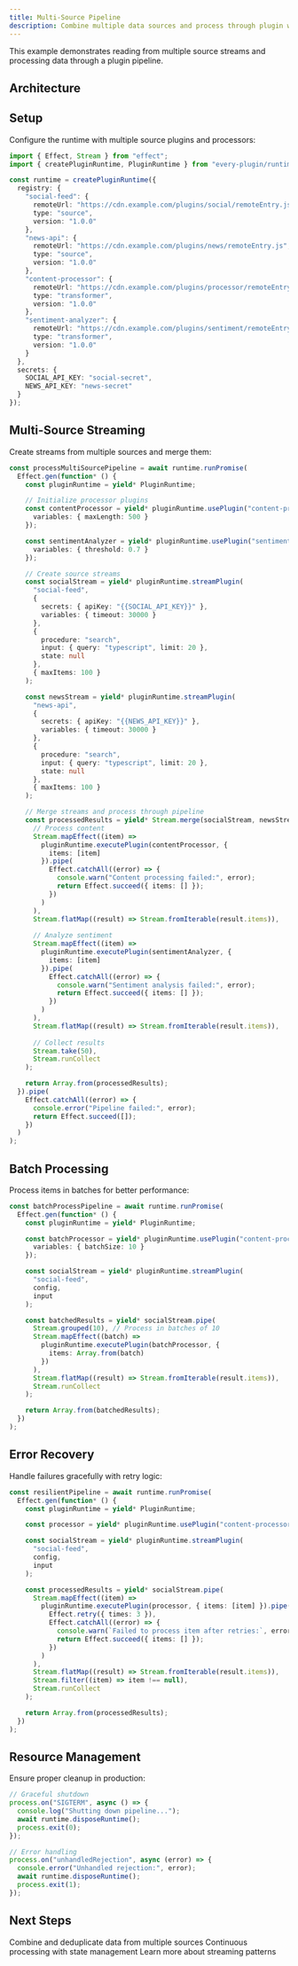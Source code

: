 ```yaml
---
title: Multi-Source Pipeline
description: Combine multiple data sources and process through plugin workflows
---
```


This example demonstrates reading from multiple source streams and processing data through a plugin pipeline.

## Architecture

<Mermaid
  chart="
graph LR
  A[Social Stream] --> C[Merge]
  B[News Stream] --> C
  C --> D[Content Processor]
  D --> E[Sentiment Analyzer]
  E --> F[Output]"
/>

## Setup

Configure the runtime with multiple source plugins and processors:

```typescript
import { Effect, Stream } from "effect";
import { createPluginRuntime, PluginRuntime } from "every-plugin/runtime";

const runtime = createPluginRuntime({
  registry: {
    "social-feed": {
      remoteUrl: "https://cdn.example.com/plugins/social/remoteEntry.js",
      type: "source",
      version: "1.0.0"
    },
    "news-api": {
      remoteUrl: "https://cdn.example.com/plugins/news/remoteEntry.js", 
      type: "source",
      version: "1.0.0"
    },
    "content-processor": {
      remoteUrl: "https://cdn.example.com/plugins/processor/remoteEntry.js",
      type: "transformer",
      version: "1.0.0"
    },
    "sentiment-analyzer": {
      remoteUrl: "https://cdn.example.com/plugins/sentiment/remoteEntry.js",
      type: "transformer", 
      version: "1.0.0"
    }
  },
  secrets: {
    SOCIAL_API_KEY: "social-secret",
    NEWS_API_KEY: "news-secret"
  }
});
```

## Multi-Source Streaming

Create streams from multiple sources and merge them:

```typescript
const processMultiSourcePipeline = await runtime.runPromise(
  Effect.gen(function* () {
    const pluginRuntime = yield* PluginRuntime;

    // Initialize processor plugins
    const contentProcessor = yield* pluginRuntime.usePlugin("content-processor", {
      variables: { maxLength: 500 }
    });

    const sentimentAnalyzer = yield* pluginRuntime.usePlugin("sentiment-analyzer", {
      variables: { threshold: 0.7 }
    });

    // Create source streams
    const socialStream = yield* pluginRuntime.streamPlugin(
      "social-feed",
      {
        secrets: { apiKey: "{{SOCIAL_API_KEY}}" },
        variables: { timeout: 30000 }
      },
      {
        procedure: "search",
        input: { query: "typescript", limit: 20 },
        state: null
      },
      { maxItems: 100 }
    );

    const newsStream = yield* pluginRuntime.streamPlugin(
      "news-api", 
      {
        secrets: { apiKey: "{{NEWS_API_KEY}}" },
        variables: { timeout: 30000 }
      },
      {
        procedure: "search",
        input: { query: "typescript", limit: 20 },
        state: null
      },
      { maxItems: 100 }
    );

    // Merge streams and process through pipeline
    const processedResults = yield* Stream.merge(socialStream, newsStream).pipe(
      // Process content
      Stream.mapEffect((item) =>
        pluginRuntime.executePlugin(contentProcessor, {
          items: [item]
        }).pipe(
          Effect.catchAll((error) => {
            console.warn("Content processing failed:", error);
            return Effect.succeed({ items: [] });
          })
        )
      ),
      Stream.flatMap((result) => Stream.fromIterable(result.items)),
      
      // Analyze sentiment
      Stream.mapEffect((item) =>
        pluginRuntime.executePlugin(sentimentAnalyzer, {
          items: [item]
        }).pipe(
          Effect.catchAll((error) => {
            console.warn("Sentiment analysis failed:", error);
            return Effect.succeed({ items: [] });
          })
        )
      ),
      Stream.flatMap((result) => Stream.fromIterable(result.items)),
      
      // Collect results
      Stream.take(50),
      Stream.runCollect
    );

    return Array.from(processedResults);
  }).pipe(
    Effect.catchAll((error) => {
      console.error("Pipeline failed:", error);
      return Effect.succeed([]);
    })
  )
);
```

## Batch Processing

Process items in batches for better performance:

```typescript
const batchProcessPipeline = await runtime.runPromise(
  Effect.gen(function* () {
    const pluginRuntime = yield* PluginRuntime;

    const batchProcessor = yield* pluginRuntime.usePlugin("content-processor", {
      variables: { batchSize: 10 }
    });

    const socialStream = yield* pluginRuntime.streamPlugin(
      "social-feed",
      config,
      input
    );

    const batchedResults = yield* socialStream.pipe(
      Stream.grouped(10), // Process in batches of 10
      Stream.mapEffect((batch) =>
        pluginRuntime.executePlugin(batchProcessor, {
          items: Array.from(batch)
        })
      ),
      Stream.flatMap((result) => Stream.fromIterable(result.items)),
      Stream.runCollect
    );

    return Array.from(batchedResults);
  })
);
```

## Error Recovery

Handle failures gracefully with retry logic:

```typescript
const resilientPipeline = await runtime.runPromise(
  Effect.gen(function* () {
    const pluginRuntime = yield* PluginRuntime;

    const processor = yield* pluginRuntime.usePlugin("content-processor", config);

    const socialStream = yield* pluginRuntime.streamPlugin(
      "social-feed",
      config,
      input
    );

    const processedResults = yield* socialStream.pipe(
      Stream.mapEffect((item) =>
        pluginRuntime.executePlugin(processor, { items: [item] }).pipe(
          Effect.retry({ times: 3 }),
          Effect.catchAll((error) => {
            console.warn(`Failed to process item after retries:`, error);
            return Effect.succeed({ items: [] });
          })
        )
      ),
      Stream.flatMap((result) => Stream.fromIterable(result.items)),
      Stream.filter((item) => item !== null),
      Stream.runCollect
    );

    return Array.from(processedResults);
  })
);
```

## Resource Management

Ensure proper cleanup in production:

```typescript
// Graceful shutdown
process.on("SIGTERM", async () => {
  console.log("Shutting down pipeline...");
  await runtime.disposeRuntime();
  process.exit(0);
});

// Error handling
process.on("unhandledRejection", async (error) => {
  console.error("Unhandled rejection:", error);
  await runtime.disposeRuntime();
  process.exit(1);
});
```

## Next Steps

<Cards>
  <Card title="Data Aggregation" href="/docs/examples/data-aggregation">
    Combine and deduplicate data from multiple sources
  </Card>
  <Card title="Real-time Processing" href="/docs/examples/real-time-processing">
    Continuous processing with state management
  </Card>
  <Card title="Streaming Guide" href="/docs/runtime/streaming">
    Learn more about streaming patterns
  </Card>
</Cards>
